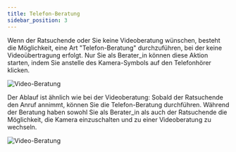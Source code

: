 ```yaml
---
title: Telefon-Beratung
sidebar_position: 3
---
```



Wenn der Ratsuchende oder Sie keine Videoberatung wünschen, besteht die Möglichkeit, eine Art "Telefon-Beratung" durchzuführen, bei der keine Videoübertragung erfolgt. Nur Sie als Berater_in können diese Aktion starten, indem Sie anstelle des Kamera-Symbols auf den Telefonhörer klicken.

![Video-Beratung](../../../static/img/images-onlineberatung/05_Videoberatung/16_Screenshot.png)

Der Ablauf ist ähnlich wie bei der Videoberatung: Sobald der Ratsuchende den Anruf annimmt, können Sie die Telefon-Beratung durchführen. Während der Beratung haben sowohl Sie als Berater_in als auch der Ratsuchende die Möglichkeit, die Kamera einzuschalten und zu einer Videoberatung zu wechseln.

![Video-Beratung](../../../static/img/images-onlineberatung/05_Videoberatung/17_Screenshot.png)
